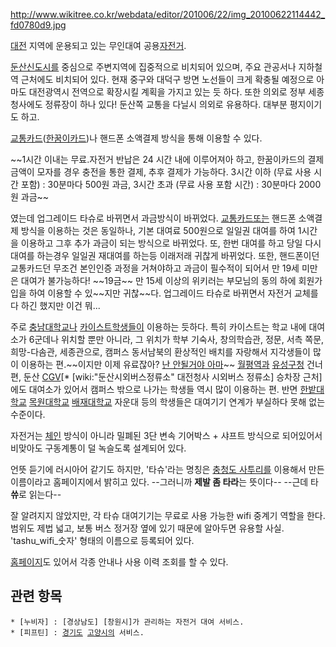 http://www.wikitree.co.kr/webdata/editor/201006/22/img_20100622114442_fd0780d9.jpg

[[대전]] 지역에 운용되고 있는 무인대여 공용[[자전거]].

[[둔산신도시]]를 중심으로 주변지역에 집중적으로 비치되어 있으며, 주요 관공서나 지하철역 근처에도 비치되어 있다. 현재 중구와 대덕구 방면 노선들이 크게 확충될 예정으로 아마도 대전광역시 전역으로 확장시킬 계획을 가지고 있는 듯 하다. 또한 의외로 정부 세종청사에도 정류장이 하나 있다! 둔산쪽 교통을 다닐시 의외로 유용하다. 대부분 평지이기도 하고.

[[교통카드]]([[한꿈이카드]])나 핸드폰 소액결제 방식을 통해 이용할 수 있다.

~~1시간 이내는 무료.자전거 반납은 24 시간 내에 이루어져아 하고, 한꿈이카드의 결제금액이 모자를 경우 충전을 통한 결제, 추후 결제가 가능하다. 3시간 이하 (무료 사용 시간 포함) : 30분마다 500원 과금, 3시간 초과 (무료 사용 포함 시간) : 30분마다 2000원 과금~~

였는데 업그레이드 타슈로 바뀌면서 과금방식이 바뀌었다.
[[교통카드]]또는 핸드폰 소액결제 방식을 이용하는 것은 동일하나, 기본 대여료 500원으로 일일권 대여를 하여 1시간을 이용하고 그후 추가 과금이 되는 방식으로 바뀌었다. 또, 한번 대여를 하고 당일 다시 대여를 하는경우 일일권 재대여를 하는등 이래저래 귀찮게 바뀌었다. 또한, 핸드폰이던 교통카드던 무조건 본인인증 과정을 거쳐야하고 과금이 필수적이 되어서 만 19세 미만은 대여가 불가능하다! ~~19금~~ 만 15세 이상의 위키러는 부모님의 동의 하에 회원가입을 하여 이용할 수 있~~지만 귀찮~~다. 업그레이드 타슈로 바뀌면서 자전거 교체를 다 하긴 했지만 이건 뭐...

주로 [[충남대학교]]나 [[카이스트]]학생들이 이용하는 듯하다. 특히 카이스트는 학교 내에 대여소가 6군데나 위치할 뿐만 아니라, 그 위치가 학부 기숙사, 창의학습관, 정문, 서측 쪽문, 희망-다솜관, 세종관으로, 캠퍼스 동서남북의 환상적인 배치를 자랑해서 지각생들이 많이 이용하는 편.~~이지만 이제 유료잖아? [[우린 안될꺼야 아마|난 안될거야 아마]]~~ [[월평역]]과 [[유성구]]청 건너편, 둔산 [[CGV]][* [wiki:"둔산시외버스정류소" 대전청사 시외버스 정류소] 승차장 근처]에도 대여소가 있어서 캠퍼스 밖으로 나가는 학생들 역시 많이 이용하는 편. 반면 [[한밭대학교]] [[목원대학교]] [[배재대학교]] 자운대 등의 학생들은 대여기기 연계가 부실하다 못해 없는 수준이다. 
 
자전거는 [[체인]] 방식이 아니라 밀폐된 3단 변속 기어박스 + 샤프트 방식으로 되어있어서 비맞아도 구동계통이 덜 녹슬도록 설계되어 있다. 

언뜻 듣기에 러시아어 같기도 하지만, '타슈'라는 명칭은 [[충청도 사투리]]를 이용해서 만든 이름이라고 홈페이지에서 밝히고 있다. --그러니까 '''제발 좀 타라'''는 뜻이다-- --근데 타'''쓔'''로 읽는다--

잘 알려지지 않았지만, 각 타슈 대여기기는 무료로 사용 가능한 wifi 중계기 역할을 한다. 범위도 제법 넓고, 보통 버스 정거장 옆에 있기 때문에 알아두면 유용할 사실. 'tashu_wifi_숫자' 형태의 이름으로 등록되어 있다.

[http://www.tashu.or.kr/mainPageAction.do?process=mainPage 홈페이지]도 있어서 각종 안내나 사용 이력 조회를 할 수 있다.

== 관련 항목 ==
 * [누비자] : [경상남도] [창원시]가 관리하는 자전거 대여 서비스.
 * [피프틴] : [[경기도]] [[고양시]]의 서비스.
